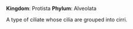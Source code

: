 
'''Kingdom''': Protista
'''Phylum''': Alveolata

A type of ciliate whose cilia are grouped into cirri.